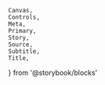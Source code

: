 	Canvas,
	Controls,
	Meta,
	Primary,
	Story,
	Source,
	Subtitle,
	Title,
} from '@storybook/blocks'


<Meta of={ButtonStories} />

<Title />

All about buttons! Here are some examples of buttons in action. This page is all MDX and leverages some of the doc blocks components to build the docs just the way we liek 'em.

We could also create a docs template and rely on autodocs to generate these pages for us.

Here is an exmaple of the controls for a `Button`. It's rendered using `<Controls />` from `@storybook/blocks`.

<Controls />

Here is the primary example from the `Button` story. You render it using the `<Primary />` component from `@storybook/blocks`.

<Primary />

You can also use the `<Story />` or `<Canvas />` components to render specific stories instead of the primary example. The `<Stories />` component can be used to render all the stories. Here is an example using `<Story />`. Note the lack of the "canvas" around the example.

You can display the source using the `<Source />` component.

<Source of={ButtonStories.ButtonVariants} />
